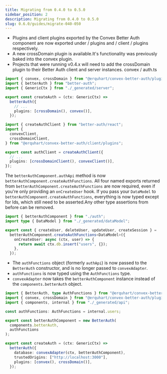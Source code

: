 ```yaml
---
title: Migrating from 0.4.0 to 0.5.0
sidebar_position: 2
description: Migrating from 0.4.0 to 0.5.0
slug: 0.6.0/guides/migrate-040-050
---
```


* Plugins and client plugins exported by the Convex Better Auth component are now exported under / plugins and / client / plugins respectively.
* A new crossDomain plugin is available.It's functionality was previously baked into the convex plugin.
* Projects that were running v0.4.x will need to add the crossDomain plugin to their Better Auth client and server instances.
  convex / auth.ts

```ts title="convex/auth.ts"
import { convex, crossDomain } from "@erquhart/convex-better-auth/plugins";
import { betterAuth } from "better-auth";
import { GenericCtx } from "./_generated/server";

export const createAuth = (ctx: GenericCtx) =>
  betterAuth({
    // ...
    plugins: [crossDomain(), convex()],
  });
```

```ts title="lib/auth-client.ts"
import { createAuthClient } from "better-auth/react";
import {
  convexClient,
  crossDomainClient,
} from "@erquhart/convex-better-auth/client/plugins";

export const authClient = createAuthClient({
  // ...
  plugins: [crossDomainClient(), convexClient()],
});
```

The `betterAuthComponent.authApi` method is now `betterAuthComponent.createAuthFunctions`.
All four named exports returned from `betterAuthComponent.createAuthFunctions` are now required, even if you're only providing an `onCreateUser` hook.
If you pass your `DataModel` to `betterAuthComponent.createAuthFunctions`, everything is now typed except for Ids, which still need to be asserted.Any other type assertions from before can be removed.

```ts title="convex/users.ts"
import { betterAuthComponent } from "./auth";
import type { DataModel } from "./_generated/dataModel";

export const { createUser, deleteUser, updateUser, createSession } =
  betterAuthComponent.createAuthFunctions<DataModel>({
    onCreateUser: async (ctx, user) => {
      return await ctx.db.insert("users", {});
    },
  });
```

* The `authFunctions` object (formerly `authApi`) is now passed to the `BetterAuth` constructor, and is no longer passed to `convexAdapter`.
* `authFunctions` is now typed using the `AuthFunctions` type.
* `convexAdapter` now takes the `betterAuthComponent` instance instead of the `components.betterAuth` object.

```ts title="convex/auth.ts"
import { BetterAuth, type AuthFunctions } from "@erquhart/convex-better-auth";
import { convex, crossDomain } from "@erquhart/convex-better-auth/plugins";
import { components, internal } from "./_generated/api";

const authFunctions: AuthFunctions = internal.users;

export const betterAuthComponent = new BetterAuth(
  components.betterAuth,
  authFunctions
);

export const createAuth = (ctx: GenericCtx) =>
  betterAuth({
    database: convexAdapter(ctx, betterAuthComponent),
    trustedOrigins: ["http://localhost:3000"],
    plugins: [convex(), crossDomain()],
  });
```
